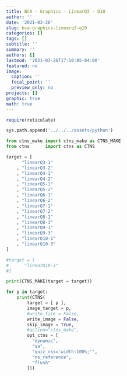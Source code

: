 ```yaml
---
title: BCA - Graphics - LinearQ3 - Q10
author: ''
date: '2021-03-26'
slug: bca-graphics-linearq3-q10
categories: []
tags: []
subtitle: ''
summary: ''
authors: []
lastmod: '2021-03-26T17:10:05-04:00'
featured: no
image:
  caption: ''
  focal_point: ''
  preview_only: no
projects: []
graphic: true
math: true
---
```

```r
require(reticulate)
```

```python
sys.path.append('../../../assets/python')

from ctns_make import ctns_make as CTNS_MAKE
from ctns      import ctns as CTNS
```

```python
target = [
      "linearQ3-1"
    , "linearQ3-2"
    , "linearQ4-1"
    , "linearQ4-2"
    , "linearQ5-1"
    , "linearQ5-2"
    , "linearQ6-1"
    , "linearQ6-2"
    , "linearQ7-1"
    , "linearQ7-2"
    , "linearQ8-1"
    , "linearQ8-3"
    , "linearQ9-1"
    , "linearQ9-3"
    , "linearQ10-1"
    , "linearQ10-3"
]

#target = [
#      "linearQ10-3"
#]

print(CTNS_MAKE(target = target))
```

```python

for p in target:
    print(CTNS(
        target = [ p ], 
        image_target = p,
        #write_file = False,
        write_image = False,
        skip_image = True,
        #action="ctns_make",
        opt_ctns = [
          "dynamic",
          "qa",
          "quiz_css='width:100%;'", 
          "no_reference",
          "flush"
        ]))
```
